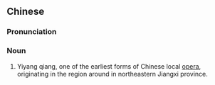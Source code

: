 {{also|弋阳腔}}
==Chinese==
{{zh-forms|s=弋阳腔|type=21}}
{{wikipedia|lang=zh}}

===Pronunciation===
{{zh-pron
|m=yìyángqiāng
|c=jik6 joeng4 hong1
|cat=n
}}

===Noun===
{{zh-noun}}

# {{lb|zh|opera}} Yiyang qiang, one of the earliest forms of Chinese local [[opera]], originating in the region around {{w|Yiyang County, Jiangxi|Yiyang County}} in northeastern Jiangxi province.